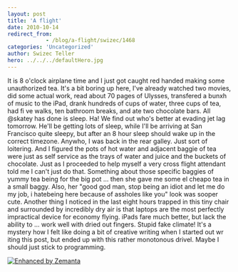 ```yaml
---
layout: post
title: 'A flight'
date: 2010-10-14
redirect_from: 
            - /blog/a-flight/swizec/1468
categories: 'Uncategorized'
author: Swizec Teller
hero: ../../../defaultHero.jpg
---
```

<!-- p.p1 {margin: 0.0px 0.0px 0.0px 0.0px; font: 13.0px Arial} p.p2 {margin: 0.0px 0.0px 0.0px 0.0px; font: 13.0px Arial; min-height: 15.0px} -->

It is 8 o'clock airplane time and I just got caught red handed making some unauthorized tea. It's a bit boring up here, I've already watched two movies, did some actual work, read about 70 pages of Ulysses, transfered a bunxh of music to the iPad, drank hundreds of cups of water, three cups of tea, had fi ve walks, ten bathroom breaks, and ate two chocolate bars. All @skatey has done is sleep. Ha! We find out who's better at evading jet lag tomorrow. He'll be getting lots of sleep, while I'll be arriving at San Francisco quite sleepy, but after an 8 hour sleep should wake up in the correct timezone. Anywho, I was back in the rear galley. Just sort of loitering. And I figured the pots of hot water and adjacent baggie of tea were just as self service as the trays of water and juice and the buckets of chocolate. Just as I proceeded to help myself a very cross flight attendant told me I can't just do that. Something about those specific baggies of yummy tea being for the big pot ... then she gave me some el cheapo tea in a small baggy. Also, her "good god man, stop being an idiot and let me do my job, i hatebeing here because of assholes like you" look was sooper cute. Another thing I noticed in the last eight hours trapped in this tiny chair and surrounded by incredibly dry air is that laptops are the most perfectly impractical device for economy flying. iPads fare much better, but lack the ability to ... work well with dried out fingers. Stupid fake climate! It's a mystery how I felt like doing a bit of creative writing when I started out wr iting this post, but ended up with this rather monotonous drivel. Maybe I should just stick to programming.

[![Enhanced by Zemanta](http://img.zemanta.com/zemified_e.png?x-id=fc430327-b2c2-4590-9a0a-3286e69b92d0)](http://www.zemanta.com/ "Enhanced by Zemanta")